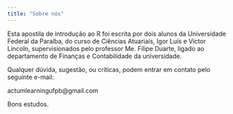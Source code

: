 ```yaml
---
title: "Sobre nós"
---
```


Esta apostila de introdução ao R foi escrita por dois alunos da Universidade Federal da Paraíba, do curso de Ciências Atuariais, Igor Luís e Victor Lincoln, supervisionados pelo professor Me. Filipe Duarte, ligado ao departamento de Finanças e Contabilidade da universidade. 

Qualquer dúvida, sugestão, ou críticas, podem entrar em contato pelo seguinte e-mail:

actumlearningufpb@gmail.com

Bons estudos.

